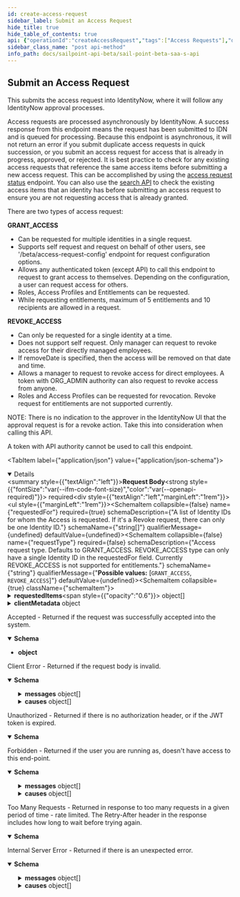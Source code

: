 ```yaml
---
id: create-access-request
sidebar_label: Submit an Access Request
hide_title: true
hide_table_of_contents: true
api: {"operationId":"createAccessRequest","tags":["Access Requests"],"description":"This submits the access request into IdentityNow, where it will follow any IdentityNow approval processes.\n\nAccess requests are processed asynchronously by IdentityNow.  A success response from this endpoint means the request\nhas been submitted to IDN and is queued for processing.  Because this endpoint is asynchronous, it will not return an error\nif you submit duplicate access requests in quick succession, or you submit an access request for access that is already in progress, approved, or rejected.\nIt is best practice to check for any existing access requests that reference the same access items before submitting a new access request.  This can\nbe accomplished by using the [access request status](https://developer.sailpoint.com/apis/v3/#operation/listAccessRequestStatus) endpoint.  You can also\nuse the [search API](https://developer.sailpoint.com/apis/v3/#operation/search) to check the existing access items that an identity has before submitting\nan access request to ensure you are not requesting access that is already granted.\n\nThere are two types of access request:\n\n__GRANT_ACCESS__\n* Can be requested for multiple identities in a single request.\n* Supports self request and request on behalf of other users, see '/beta/access-request-config' endpoint for request configuration options.  \n* Allows any authenticated token (except API) to call this endpoint to request to grant access to themselves. Depending on the configuration, a user can request access for others.\n* Roles, Access Profiles and Entitlements can be requested.\n* While requesting entitlements, maximum of 5 entitlements and 10 recipients are allowed in a request.\n \n__REVOKE_ACCESS__\n* Can only be requested for a single identity at a time.\n* Does not support self request. Only manager can request to revoke access for their directly managed employees.\n* If removeDate is specified, then the access will be removed on that date and time.\n* Allows a manager to request to revoke access for direct employees. A token with ORG_ADMIN authority can also request to revoke access from anyone.\n* Roles and Access Profiles can be requested for revocation. Revoke request for entitlements are not supported currently.\n\nNOTE: There is no indication to the approver in the IdentityNow UI that the approval request is for a revoke action. Take this into consideration when calling this API.\n\nA token with API authority cannot be used to call this endpoint. \n","requestBody":{"required":true,"content":{"application/json":{"schema":{"type":"object","properties":{"requestedFor":{"description":"A list of Identity IDs for whom the Access is requested. If it's a Revoke request, there can only be one Identity ID.","type":"array","items":{"type":"string","example":"2c918084660f45d6016617daa9210584"}},"requestType":{"type":"string","enum":["GRANT_ACCESS","REVOKE_ACCESS"],"description":"Access request type. Defaults to GRANT_ACCESS. REVOKE_ACCESS type can only have a single Identity ID in the requestedFor field. Currently REVOKE_ACCESS is not supported for entitlements.","example":"GRANT_ACCESS"},"requestedItems":{"type":"array","items":{"type":"object","properties":{"type":{"type":"string","enum":["ACCESS_PROFILE","ROLE","ENTITLEMENT"],"description":"The type of the item being requested.","example":"ACCESS_PROFILE"},"id":{"type":"string","description":"ID of Role, Access Profile or Entitlement being requested.","example":"2c9180835d2e5168015d32f890ca1581"},"comment":{"type":"string","description":"Comment provided by requester.\n* Comment is required when the request is of type Revoke Access.\n","example":"Requesting access profile for John Doe"},"clientMetadata":{"type":"object","additionalProperties":{"type":"string","example":{"requestedAppId":"2c91808f7892918f0178b78da4a305a1","requestedAppName":"test-app"}},"example":{"requestedAppName":"test-app","requestedAppId":"2c91808f7892918f0178b78da4a305a1"},"description":"Arbitrary key-value pairs. They will never be processed by the IdentityNow system but will be returned on associated APIs such as /account-activities."},"removeDate":{"type":"string","description":"The date the role or access profile is no longer assigned to the specified identity.\n* Specify a date in the future.\n* The current SLA for the deprovisioning is 24 hours.\n* This date can be modified to either extend or decrease the duration of access item assignments for the specified identity.\n* Currently it is not supported for entitlements.\n","format":"date-time","example":"2020-07-11T21:23:15.000Z"}},"required":["id","type"]}},"clientMetadata":{"type":"object","additionalProperties":{"type":"string","example":{"requestedAppId":"2c91808f7892918f0178b78da4a305a1","requestedAppName":"test-app"}},"example":{"requestedAppId":"2c91808f7892918f0178b78da4a305a1","requestedAppName":"test-app"},"description":"Arbitrary key-value pairs. They will never be processed by the IdentityNow system but will be returned on associated APIs such as /account-activities."}},"required":["requestedFor","requestedItems"]}}}},"responses":{"202":{"description":"Accepted - Returned if the request was successfully accepted into the system.","content":{"application/json":{"schema":{"type":"object"}}}},"400":{"description":"Client Error - Returned if the request body is invalid.","content":{"application/json":{"schema":{"type":"object","properties":{"detailCode":{"type":"string","description":"Fine-grained error code providing more detail of the error.","example":"400.1 Bad Request Content"},"trackingId":{"type":"string","description":"Unique tracking id for the error.","example":"e7eab60924f64aa284175b9fa3309599"},"messages":{"type":"array","description":"Generic localized reason for error","items":{"type":"object","properties":{"locale":{"type":"string","description":"The locale for the message text, a BCP 47 language tag.","example":"en-US"},"localeOrigin":{"type":"string","enum":["DEFAULT","REQUEST"],"description":"An indicator of how the locale was selected. *DEFAULT* means the locale is the system default. *REQUEST* means the locale was selected from the request context (i.e., best match based on the *Accept-Language* header). Additional values may be added in the future without notice.","example":"DEFAULT"},"text":{"type":"string","description":"Actual text of the error message in the indicated locale.","example":"The request was syntactically correct but its content is semantically invalid."}}}},"causes":{"type":"array","description":"Plain-text descriptive reasons to provide additional detail to the text provided in the messages field","items":{"type":"object","properties":{"locale":{"type":"string","description":"The locale for the message text, a BCP 47 language tag.","example":"en-US"},"localeOrigin":{"type":"string","enum":["DEFAULT","REQUEST"],"description":"An indicator of how the locale was selected. *DEFAULT* means the locale is the system default. *REQUEST* means the locale was selected from the request context (i.e., best match based on the *Accept-Language* header). Additional values may be added in the future without notice.","example":"DEFAULT"},"text":{"type":"string","description":"Actual text of the error message in the indicated locale.","example":"The request was syntactically correct but its content is semantically invalid."}}}}}}}}},"401":{"description":"Unauthorized - Returned if there is no authorization header, or if the JWT token is expired.","content":{"application/json":{"schema":{"type":"object","properties":{"error":{"description":"A message describing the error","example":"JWT validation failed: JWT is expired"}}}}}},"403":{"description":"Forbidden - Returned if the user you are running as, doesn't have access to this end-point.","content":{"application/json":{"schema":{"type":"object","properties":{"detailCode":{"type":"string","description":"Fine-grained error code providing more detail of the error.","example":"400.1 Bad Request Content"},"trackingId":{"type":"string","description":"Unique tracking id for the error.","example":"e7eab60924f64aa284175b9fa3309599"},"messages":{"type":"array","description":"Generic localized reason for error","items":{"type":"object","properties":{"locale":{"type":"string","description":"The locale for the message text, a BCP 47 language tag.","example":"en-US"},"localeOrigin":{"type":"string","enum":["DEFAULT","REQUEST"],"description":"An indicator of how the locale was selected. *DEFAULT* means the locale is the system default. *REQUEST* means the locale was selected from the request context (i.e., best match based on the *Accept-Language* header). Additional values may be added in the future without notice.","example":"DEFAULT"},"text":{"type":"string","description":"Actual text of the error message in the indicated locale.","example":"The request was syntactically correct but its content is semantically invalid."}}}},"causes":{"type":"array","description":"Plain-text descriptive reasons to provide additional detail to the text provided in the messages field","items":{"type":"object","properties":{"locale":{"type":"string","description":"The locale for the message text, a BCP 47 language tag.","example":"en-US"},"localeOrigin":{"type":"string","enum":["DEFAULT","REQUEST"],"description":"An indicator of how the locale was selected. *DEFAULT* means the locale is the system default. *REQUEST* means the locale was selected from the request context (i.e., best match based on the *Accept-Language* header). Additional values may be added in the future without notice.","example":"DEFAULT"},"text":{"type":"string","description":"Actual text of the error message in the indicated locale.","example":"The request was syntactically correct but its content is semantically invalid."}}}}}},"examples":{"403":{"summary":"An example of a 403 response object","value":{"detailCode":"403 Forbidden","trackingId":"b21b1f7ce4da4d639f2c62a57171b427","messages":[{"locale":"en-US","localeOrigin":"DEFAULT","text":"The server understood the request but refuses to authorize it."}]}}}}}},"429":{"description":"Too Many Requests - Returned in response to too many requests in a given period of time - rate limited. The Retry-After header in the response includes how long to wait before trying again.","content":{"application/json":{"schema":{"type":"object","properties":{"message":{"description":"A message describing the error","example":" Rate Limit Exceeded "}}}}}},"500":{"description":"Internal Server Error - Returned if there is an unexpected error.","content":{"application/json":{"schema":{"type":"object","properties":{"detailCode":{"type":"string","description":"Fine-grained error code providing more detail of the error.","example":"400.1 Bad Request Content"},"trackingId":{"type":"string","description":"Unique tracking id for the error.","example":"e7eab60924f64aa284175b9fa3309599"},"messages":{"type":"array","description":"Generic localized reason for error","items":{"type":"object","properties":{"locale":{"type":"string","description":"The locale for the message text, a BCP 47 language tag.","example":"en-US"},"localeOrigin":{"type":"string","enum":["DEFAULT","REQUEST"],"description":"An indicator of how the locale was selected. *DEFAULT* means the locale is the system default. *REQUEST* means the locale was selected from the request context (i.e., best match based on the *Accept-Language* header). Additional values may be added in the future without notice.","example":"DEFAULT"},"text":{"type":"string","description":"Actual text of the error message in the indicated locale.","example":"The request was syntactically correct but its content is semantically invalid."}}}},"causes":{"type":"array","description":"Plain-text descriptive reasons to provide additional detail to the text provided in the messages field","items":{"type":"object","properties":{"locale":{"type":"string","description":"The locale for the message text, a BCP 47 language tag.","example":"en-US"},"localeOrigin":{"type":"string","enum":["DEFAULT","REQUEST"],"description":"An indicator of how the locale was selected. *DEFAULT* means the locale is the system default. *REQUEST* means the locale was selected from the request context (i.e., best match based on the *Accept-Language* header). Additional values may be added in the future without notice.","example":"DEFAULT"},"text":{"type":"string","description":"Actual text of the error message in the indicated locale.","example":"The request was syntactically correct but its content is semantically invalid."}}}}}},"examples":{"500":{"summary":"An example of a 500 response object","value":{"detailCode":"500.0 Internal Fault","trackingId":"b21b1f7ce4da4d639f2c62a57171b427","messages":[{"locale":"en-US","localeOrigin":"DEFAULT","text":"An internal fault occurred."}]}}}}}}},"method":"post","path":"/access-requests","servers":[{"url":"https://{tenant}.api.identitynow.com/beta","description":"This is the beta API server.","variables":{"tenant":{"default":"sailpoint","description":"This is the name of your tenant, typically your company's name."}}}],"security":[{"oauth2":[]}],"securitySchemes":{"oauth2":{"type":"oauth2","description":"OAuth2 Bearer token (JWT). See [IdentityNow REST API Authentication](https://developer.sailpoint.com/docs/authentication.html) for more information.\n- Directions for generating a [personal access token](https://developer.sailpoint.com/docs/authentication.html#personal-access-tokens)\n- Directions using [client credentials flow](https://developer.sailpoint.com/docs/authentication.html#client-credentials-grant-flow)\n- Directions for using [authorization code flow](https://developer.sailpoint.com/docs/authentication.html#authorization-code-grant-flow)\n\nWhich authentication method should I choose?  See our [guide](https://developer.sailpoint.com/docs/authentication.html#which-oauth-2-0-grant-flow-should-i-use)\n\nLearn more about how to find your `tokenUrl` and `authorizationUrl` [in our docs](https://developer.sailpoint.com/docs/authentication.html#finding-your-tenant-s-oauth-details)\n","flows":{"clientCredentials":{"tokenUrl":"https://tenant.api.identitynow.com/oauth/token","scopes":{"sp:scopes:default":"default scope","sp:scopes:all":"access to all scopes"}},"authorizationCode":{"authorizationUrl":"https://tenant.identitynow.com/oauth/authorize","tokenUrl":"https://tenant.api.identitynow.com/oauth/token","scopes":{"sp:scopes:default":"default scope","sp:scopes:all":"access to all scopes"}}}}},"jsonRequestBodyExample":{"requestedFor":["2c918084660f45d6016617daa9210584"],"requestType":"GRANT_ACCESS","requestedItems":[{"type":"ACCESS_PROFILE","id":"2c9180835d2e5168015d32f890ca1581","comment":"Requesting access profile for John Doe","clientMetadata":{"requestedAppName":"test-app","requestedAppId":"2c91808f7892918f0178b78da4a305a1"},"removeDate":"2020-07-11T21:23:15.000Z"}],"clientMetadata":{"requestedAppId":"2c91808f7892918f0178b78da4a305a1","requestedAppName":"test-app"}},"info":{"contact":{"email":"developers@sailpoint.com","name":"Developer Relations","url":"https://developer.sailpoint.com/discuss"},"description":"These are the public, beta APIs for SailPoint's SaaS services and are subject to change.","title":"SailPoint - Beta SaaS API","version":"3.1.0-beta"},"postman":{"name":"Submit an Access Request","description":{"content":"This submits the access request into IdentityNow, where it will follow any IdentityNow approval processes.\n\nAccess requests are processed asynchronously by IdentityNow.  A success response from this endpoint means the request\nhas been submitted to IDN and is queued for processing.  Because this endpoint is asynchronous, it will not return an error\nif you submit duplicate access requests in quick succession, or you submit an access request for access that is already in progress, approved, or rejected.\nIt is best practice to check for any existing access requests that reference the same access items before submitting a new access request.  This can\nbe accomplished by using the [access request status](https://developer.sailpoint.com/apis/v3/#operation/listAccessRequestStatus) endpoint.  You can also\nuse the [search API](https://developer.sailpoint.com/apis/v3/#operation/search) to check the existing access items that an identity has before submitting\nan access request to ensure you are not requesting access that is already granted.\n\nThere are two types of access request:\n\n__GRANT_ACCESS__\n* Can be requested for multiple identities in a single request.\n* Supports self request and request on behalf of other users, see '/beta/access-request-config' endpoint for request configuration options.  \n* Allows any authenticated token (except API) to call this endpoint to request to grant access to themselves. Depending on the configuration, a user can request access for others.\n* Roles, Access Profiles and Entitlements can be requested.\n* While requesting entitlements, maximum of 5 entitlements and 10 recipients are allowed in a request.\n \n__REVOKE_ACCESS__\n* Can only be requested for a single identity at a time.\n* Does not support self request. Only manager can request to revoke access for their directly managed employees.\n* If removeDate is specified, then the access will be removed on that date and time.\n* Allows a manager to request to revoke access for direct employees. A token with ORG_ADMIN authority can also request to revoke access from anyone.\n* Roles and Access Profiles can be requested for revocation. Revoke request for entitlements are not supported currently.\n\nNOTE: There is no indication to the approver in the IdentityNow UI that the approval request is for a revoke action. Take this into consideration when calling this API.\n\nA token with API authority cannot be used to call this endpoint. \n","type":"text/plain"},"url":{"path":["access-requests"],"host":["{{baseUrl}}"],"query":[],"variable":[]},"header":[{"key":"Content-Type","value":"application/json"},{"key":"Accept","value":"application/json"}],"method":"POST","body":{"mode":"raw","raw":"\"\"","options":{"raw":{"language":"json"}}}}}
sidebar_class_name: "post api-method"
info_path: docs/sailpoint-api-beta/sail-point-beta-saa-s-api
---
```



## Submit an Access Request



This submits the access request into IdentityNow, where it will follow any IdentityNow approval processes.

Access requests are processed asynchronously by IdentityNow.  A success response from this endpoint means the request
has been submitted to IDN and is queued for processing.  Because this endpoint is asynchronous, it will not return an error
if you submit duplicate access requests in quick succession, or you submit an access request for access that is already in progress, approved, or rejected.
It is best practice to check for any existing access requests that reference the same access items before submitting a new access request.  This can
be accomplished by using the [access request status](https://developer.sailpoint.com/apis/v3/#operation/listAccessRequestStatus) endpoint.  You can also
use the [search API](https://developer.sailpoint.com/apis/v3/#operation/search) to check the existing access items that an identity has before submitting
an access request to ensure you are not requesting access that is already granted.

There are two types of access request:

__GRANT_ACCESS__
* Can be requested for multiple identities in a single request.
* Supports self request and request on behalf of other users, see &#39;/beta/access-request-config&#39; endpoint for request configuration options.  
* Allows any authenticated token (except API) to call this endpoint to request to grant access to themselves. Depending on the configuration, a user can request access for others.
* Roles, Access Profiles and Entitlements can be requested.
* While requesting entitlements, maximum of 5 entitlements and 10 recipients are allowed in a request.
 
__REVOKE_ACCESS__
* Can only be requested for a single identity at a time.
* Does not support self request. Only manager can request to revoke access for their directly managed employees.
* If removeDate is specified, then the access will be removed on that date and time.
* Allows a manager to request to revoke access for direct employees. A token with ORG_ADMIN authority can also request to revoke access from anyone.
* Roles and Access Profiles can be requested for revocation. Revoke request for entitlements are not supported currently.

NOTE: There is no indication to the approver in the IdentityNow UI that the approval request is for a revoke action. Take this into consideration when calling this API.

A token with API authority cannot be used to call this endpoint. 


<MimeTabs><TabItem label={"application/json"} value={"application/json-schema"}><details style={{}} data-collapsed={false} open={true}><summary style={{"textAlign":"left"}}><strong>Request Body</strong><strong style={{"fontSize":"var(--ifm-code-font-size)","color":"var(--openapi-required)"}}> required</strong></summary><div style={{"textAlign":"left","marginLeft":"1rem"}}></div><ul style={{"marginLeft":"1rem"}}><SchemaItem collapsible={false} name={"requestedFor"} required={true} schemaDescription={"A list of Identity IDs for whom the Access is requested. If it's a Revoke request, there can only be one Identity ID."} schemaName={"string[]"} qualifierMessage={undefined} defaultValue={undefined}></SchemaItem><SchemaItem collapsible={false} name={"requestType"} required={false} schemaDescription={"Access request type. Defaults to GRANT_ACCESS. REVOKE_ACCESS type can only have a single Identity ID in the requestedFor field. Currently REVOKE_ACCESS is not supported for entitlements."} schemaName={"string"} qualifierMessage={"**Possible values:** [`GRANT_ACCESS`, `REVOKE_ACCESS`]"} defaultValue={undefined}></SchemaItem><SchemaItem collapsible={true} className={"schemaItem"}><details style={{}}><summary style={{}}><strong>requestedItems</strong><span style={{"opacity":"0.6"}}> object[]</span></summary><div style={{"marginLeft":"1rem"}}><SchemaItem collapsible={false} name={"type"} required={true} schemaDescription={"The type of the item being requested."} schemaName={"string"} qualifierMessage={"**Possible values:** [`ACCESS_PROFILE`, `ROLE`, `ENTITLEMENT`]"} defaultValue={undefined}></SchemaItem><SchemaItem collapsible={false} name={"id"} required={true} schemaDescription={"ID of Role, Access Profile or Entitlement being requested."} schemaName={"string"} qualifierMessage={undefined} defaultValue={undefined}></SchemaItem><SchemaItem collapsible={false} name={"comment"} required={false} schemaDescription={"Comment provided by requester.\n* Comment is required when the request is of type Revoke Access.\n"} schemaName={"string"} qualifierMessage={undefined} defaultValue={undefined}></SchemaItem><SchemaItem collapsible={true} className={"schemaItem"}><details style={{}}><summary style={{}}><strong>clientMetadata</strong><span style={{"opacity":"0.6"}}> object</span></summary><div style={{"marginLeft":"1rem"}}><div style={{"marginTop":".5rem","marginBottom":".5rem"}}>

Arbitrary key-value pairs. They will never be processed by the IdentityNow system but will be returned on associated APIs such as /account-activities.

</div><li><div><code>property name*</code><span style={{"opacity":"0.6"}}> string</span></div></li></div></details></SchemaItem><SchemaItem collapsible={false} name={"removeDate"} required={false} schemaDescription={"The date the role or access profile is no longer assigned to the specified identity.\n* Specify a date in the future.\n* The current SLA for the deprovisioning is 24 hours.\n* This date can be modified to either extend or decrease the duration of access item assignments for the specified identity.\n* Currently it is not supported for entitlements.\n"} schemaName={"date-time"} qualifierMessage={undefined} defaultValue={undefined}></SchemaItem></div></details></SchemaItem><SchemaItem collapsible={true} className={"schemaItem"}><details style={{}}><summary style={{}}><strong>clientMetadata</strong><span style={{"opacity":"0.6"}}> object</span></summary><div style={{"marginLeft":"1rem"}}><div style={{"marginTop":".5rem","marginBottom":".5rem"}}>

Arbitrary key-value pairs. They will never be processed by the IdentityNow system but will be returned on associated APIs such as /account-activities.

</div><li><div><code>property name*</code><span style={{"opacity":"0.6"}}> string</span></div></li></div></details></SchemaItem></ul></details></TabItem></MimeTabs><div><ApiTabs><TabItem label={"202"} value={"202"}><div>

Accepted - Returned if the request was successfully accepted into the system.

</div><div><MimeTabs groupId={"mime-type"}><TabItem label={"application/json"} value={"application/json"}><SchemaTabs groupId={"schema-tabs"}><TabTtem label={"Schema"} value={"Schema"}><details style={{}} data-collapsed={false} open={true}><summary style={{"textAlign":"left"}}><strong>Schema</strong></summary><div style={{"textAlign":"left","marginLeft":"1rem"}}></div><ul style={{"marginLeft":"1rem"}}><li><div><strong>object</strong></div></li></ul></details></TabTtem></SchemaTabs></TabItem></MimeTabs></div></TabItem><TabItem label={"400"} value={"400"}><div>

Client Error - Returned if the request body is invalid.

</div><div><MimeTabs groupId={"mime-type"}><TabItem label={"application/json"} value={"application/json"}><SchemaTabs groupId={"schema-tabs"}><TabTtem label={"Schema"} value={"Schema"}><details style={{}} data-collapsed={false} open={true}><summary style={{"textAlign":"left"}}><strong>Schema</strong></summary><div style={{"textAlign":"left","marginLeft":"1rem"}}></div><ul style={{"marginLeft":"1rem"}}><SchemaItem collapsible={false} name={"detailCode"} required={false} schemaDescription={"Fine-grained error code providing more detail of the error."} schemaName={"string"} qualifierMessage={undefined} defaultValue={undefined}></SchemaItem><SchemaItem collapsible={false} name={"trackingId"} required={false} schemaDescription={"Unique tracking id for the error."} schemaName={"string"} qualifierMessage={undefined} defaultValue={undefined}></SchemaItem><SchemaItem collapsible={true} className={"schemaItem"}><details style={{}}><summary style={{}}><strong>messages</strong><span style={{"opacity":"0.6"}}> object[]</span></summary><div style={{"marginLeft":"1rem"}}><div style={{"marginTop":".5rem","marginBottom":".5rem"}}>

Generic localized reason for error

</div><SchemaItem collapsible={false} name={"locale"} required={false} schemaDescription={"The locale for the message text, a BCP 47 language tag."} schemaName={"string"} qualifierMessage={undefined} defaultValue={undefined}></SchemaItem><SchemaItem collapsible={false} name={"localeOrigin"} required={false} schemaDescription={"An indicator of how the locale was selected. *DEFAULT* means the locale is the system default. *REQUEST* means the locale was selected from the request context (i.e., best match based on the *Accept-Language* header). Additional values may be added in the future without notice."} schemaName={"string"} qualifierMessage={"**Possible values:** [`DEFAULT`, `REQUEST`]"} defaultValue={undefined}></SchemaItem><SchemaItem collapsible={false} name={"text"} required={false} schemaDescription={"Actual text of the error message in the indicated locale."} schemaName={"string"} qualifierMessage={undefined} defaultValue={undefined}></SchemaItem></div></details></SchemaItem><SchemaItem collapsible={true} className={"schemaItem"}><details style={{}}><summary style={{}}><strong>causes</strong><span style={{"opacity":"0.6"}}> object[]</span></summary><div style={{"marginLeft":"1rem"}}><div style={{"marginTop":".5rem","marginBottom":".5rem"}}>

Plain-text descriptive reasons to provide additional detail to the text provided in the messages field

</div><SchemaItem collapsible={false} name={"locale"} required={false} schemaDescription={"The locale for the message text, a BCP 47 language tag."} schemaName={"string"} qualifierMessage={undefined} defaultValue={undefined}></SchemaItem><SchemaItem collapsible={false} name={"localeOrigin"} required={false} schemaDescription={"An indicator of how the locale was selected. *DEFAULT* means the locale is the system default. *REQUEST* means the locale was selected from the request context (i.e., best match based on the *Accept-Language* header). Additional values may be added in the future without notice."} schemaName={"string"} qualifierMessage={"**Possible values:** [`DEFAULT`, `REQUEST`]"} defaultValue={undefined}></SchemaItem><SchemaItem collapsible={false} name={"text"} required={false} schemaDescription={"Actual text of the error message in the indicated locale."} schemaName={"string"} qualifierMessage={undefined} defaultValue={undefined}></SchemaItem></div></details></SchemaItem></ul></details></TabTtem></SchemaTabs></TabItem></MimeTabs></div></TabItem><TabItem label={"401"} value={"401"}><div>

Unauthorized - Returned if there is no authorization header, or if the JWT token is expired.

</div><div><MimeTabs groupId={"mime-type"}><TabItem label={"application/json"} value={"application/json"}><SchemaTabs groupId={"schema-tabs"}><TabTtem label={"Schema"} value={"Schema"}><details style={{}} data-collapsed={false} open={true}><summary style={{"textAlign":"left"}}><strong>Schema</strong></summary><div style={{"textAlign":"left","marginLeft":"1rem"}}></div><ul style={{"marginLeft":"1rem"}}><SchemaItem collapsible={false} name={"error"} required={false} schemaDescription={"A message describing the error"} schemaName={""} qualifierMessage={undefined} defaultValue={undefined}></SchemaItem></ul></details></TabTtem></SchemaTabs></TabItem></MimeTabs></div></TabItem><TabItem label={"403"} value={"403"}><div>

Forbidden - Returned if the user you are running as, doesn't have access to this end-point.

</div><div><MimeTabs groupId={"mime-type"}><TabItem label={"application/json"} value={"application/json"}><SchemaTabs groupId={"schema-tabs"}><TabTtem label={"Schema"} value={"Schema"}><details style={{}} data-collapsed={false} open={true}><summary style={{"textAlign":"left"}}><strong>Schema</strong></summary><div style={{"textAlign":"left","marginLeft":"1rem"}}></div><ul style={{"marginLeft":"1rem"}}><SchemaItem collapsible={false} name={"detailCode"} required={false} schemaDescription={"Fine-grained error code providing more detail of the error."} schemaName={"string"} qualifierMessage={undefined} defaultValue={undefined}></SchemaItem><SchemaItem collapsible={false} name={"trackingId"} required={false} schemaDescription={"Unique tracking id for the error."} schemaName={"string"} qualifierMessage={undefined} defaultValue={undefined}></SchemaItem><SchemaItem collapsible={true} className={"schemaItem"}><details style={{}}><summary style={{}}><strong>messages</strong><span style={{"opacity":"0.6"}}> object[]</span></summary><div style={{"marginLeft":"1rem"}}><div style={{"marginTop":".5rem","marginBottom":".5rem"}}>

Generic localized reason for error

</div><SchemaItem collapsible={false} name={"locale"} required={false} schemaDescription={"The locale for the message text, a BCP 47 language tag."} schemaName={"string"} qualifierMessage={undefined} defaultValue={undefined}></SchemaItem><SchemaItem collapsible={false} name={"localeOrigin"} required={false} schemaDescription={"An indicator of how the locale was selected. *DEFAULT* means the locale is the system default. *REQUEST* means the locale was selected from the request context (i.e., best match based on the *Accept-Language* header). Additional values may be added in the future without notice."} schemaName={"string"} qualifierMessage={"**Possible values:** [`DEFAULT`, `REQUEST`]"} defaultValue={undefined}></SchemaItem><SchemaItem collapsible={false} name={"text"} required={false} schemaDescription={"Actual text of the error message in the indicated locale."} schemaName={"string"} qualifierMessage={undefined} defaultValue={undefined}></SchemaItem></div></details></SchemaItem><SchemaItem collapsible={true} className={"schemaItem"}><details style={{}}><summary style={{}}><strong>causes</strong><span style={{"opacity":"0.6"}}> object[]</span></summary><div style={{"marginLeft":"1rem"}}><div style={{"marginTop":".5rem","marginBottom":".5rem"}}>

Plain-text descriptive reasons to provide additional detail to the text provided in the messages field

</div><SchemaItem collapsible={false} name={"locale"} required={false} schemaDescription={"The locale for the message text, a BCP 47 language tag."} schemaName={"string"} qualifierMessage={undefined} defaultValue={undefined}></SchemaItem><SchemaItem collapsible={false} name={"localeOrigin"} required={false} schemaDescription={"An indicator of how the locale was selected. *DEFAULT* means the locale is the system default. *REQUEST* means the locale was selected from the request context (i.e., best match based on the *Accept-Language* header). Additional values may be added in the future without notice."} schemaName={"string"} qualifierMessage={"**Possible values:** [`DEFAULT`, `REQUEST`]"} defaultValue={undefined}></SchemaItem><SchemaItem collapsible={false} name={"text"} required={false} schemaDescription={"Actual text of the error message in the indicated locale."} schemaName={"string"} qualifierMessage={undefined} defaultValue={undefined}></SchemaItem></div></details></SchemaItem></ul></details></TabTtem><TabItem label={"403"} value={"403"}><ResponseSamples responseExample={"{\n  \"detailCode\": \"403 Forbidden\",\n  \"trackingId\": \"b21b1f7ce4da4d639f2c62a57171b427\",\n  \"messages\": [\n    {\n      \"locale\": \"en-US\",\n      \"localeOrigin\": \"DEFAULT\",\n      \"text\": \"The server understood the request but refuses to authorize it.\"\n    }\n  ]\n}"}></ResponseSamples></TabItem></SchemaTabs></TabItem></MimeTabs></div></TabItem><TabItem label={"429"} value={"429"}><div>

Too Many Requests - Returned in response to too many requests in a given period of time - rate limited. The Retry-After header in the response includes how long to wait before trying again.

</div><div><MimeTabs groupId={"mime-type"}><TabItem label={"application/json"} value={"application/json"}><SchemaTabs groupId={"schema-tabs"}><TabTtem label={"Schema"} value={"Schema"}><details style={{}} data-collapsed={false} open={true}><summary style={{"textAlign":"left"}}><strong>Schema</strong></summary><div style={{"textAlign":"left","marginLeft":"1rem"}}></div><ul style={{"marginLeft":"1rem"}}><SchemaItem collapsible={false} name={"message"} required={false} schemaDescription={"A message describing the error"} schemaName={""} qualifierMessage={undefined} defaultValue={undefined}></SchemaItem></ul></details></TabTtem></SchemaTabs></TabItem></MimeTabs></div></TabItem><TabItem label={"500"} value={"500"}><div>

Internal Server Error - Returned if there is an unexpected error.

</div><div><MimeTabs groupId={"mime-type"}><TabItem label={"application/json"} value={"application/json"}><SchemaTabs groupId={"schema-tabs"}><TabTtem label={"Schema"} value={"Schema"}><details style={{}} data-collapsed={false} open={true}><summary style={{"textAlign":"left"}}><strong>Schema</strong></summary><div style={{"textAlign":"left","marginLeft":"1rem"}}></div><ul style={{"marginLeft":"1rem"}}><SchemaItem collapsible={false} name={"detailCode"} required={false} schemaDescription={"Fine-grained error code providing more detail of the error."} schemaName={"string"} qualifierMessage={undefined} defaultValue={undefined}></SchemaItem><SchemaItem collapsible={false} name={"trackingId"} required={false} schemaDescription={"Unique tracking id for the error."} schemaName={"string"} qualifierMessage={undefined} defaultValue={undefined}></SchemaItem><SchemaItem collapsible={true} className={"schemaItem"}><details style={{}}><summary style={{}}><strong>messages</strong><span style={{"opacity":"0.6"}}> object[]</span></summary><div style={{"marginLeft":"1rem"}}><div style={{"marginTop":".5rem","marginBottom":".5rem"}}>

Generic localized reason for error

</div><SchemaItem collapsible={false} name={"locale"} required={false} schemaDescription={"The locale for the message text, a BCP 47 language tag."} schemaName={"string"} qualifierMessage={undefined} defaultValue={undefined}></SchemaItem><SchemaItem collapsible={false} name={"localeOrigin"} required={false} schemaDescription={"An indicator of how the locale was selected. *DEFAULT* means the locale is the system default. *REQUEST* means the locale was selected from the request context (i.e., best match based on the *Accept-Language* header). Additional values may be added in the future without notice."} schemaName={"string"} qualifierMessage={"**Possible values:** [`DEFAULT`, `REQUEST`]"} defaultValue={undefined}></SchemaItem><SchemaItem collapsible={false} name={"text"} required={false} schemaDescription={"Actual text of the error message in the indicated locale."} schemaName={"string"} qualifierMessage={undefined} defaultValue={undefined}></SchemaItem></div></details></SchemaItem><SchemaItem collapsible={true} className={"schemaItem"}><details style={{}}><summary style={{}}><strong>causes</strong><span style={{"opacity":"0.6"}}> object[]</span></summary><div style={{"marginLeft":"1rem"}}><div style={{"marginTop":".5rem","marginBottom":".5rem"}}>

Plain-text descriptive reasons to provide additional detail to the text provided in the messages field

</div><SchemaItem collapsible={false} name={"locale"} required={false} schemaDescription={"The locale for the message text, a BCP 47 language tag."} schemaName={"string"} qualifierMessage={undefined} defaultValue={undefined}></SchemaItem><SchemaItem collapsible={false} name={"localeOrigin"} required={false} schemaDescription={"An indicator of how the locale was selected. *DEFAULT* means the locale is the system default. *REQUEST* means the locale was selected from the request context (i.e., best match based on the *Accept-Language* header). Additional values may be added in the future without notice."} schemaName={"string"} qualifierMessage={"**Possible values:** [`DEFAULT`, `REQUEST`]"} defaultValue={undefined}></SchemaItem><SchemaItem collapsible={false} name={"text"} required={false} schemaDescription={"Actual text of the error message in the indicated locale."} schemaName={"string"} qualifierMessage={undefined} defaultValue={undefined}></SchemaItem></div></details></SchemaItem></ul></details></TabTtem><TabItem label={"500"} value={"500"}><ResponseSamples responseExample={"{\n  \"detailCode\": \"500.0 Internal Fault\",\n  \"trackingId\": \"b21b1f7ce4da4d639f2c62a57171b427\",\n  \"messages\": [\n    {\n      \"locale\": \"en-US\",\n      \"localeOrigin\": \"DEFAULT\",\n      \"text\": \"An internal fault occurred.\"\n    }\n  ]\n}"}></ResponseSamples></TabItem></SchemaTabs></TabItem></MimeTabs></div></TabItem></ApiTabs></div>
      